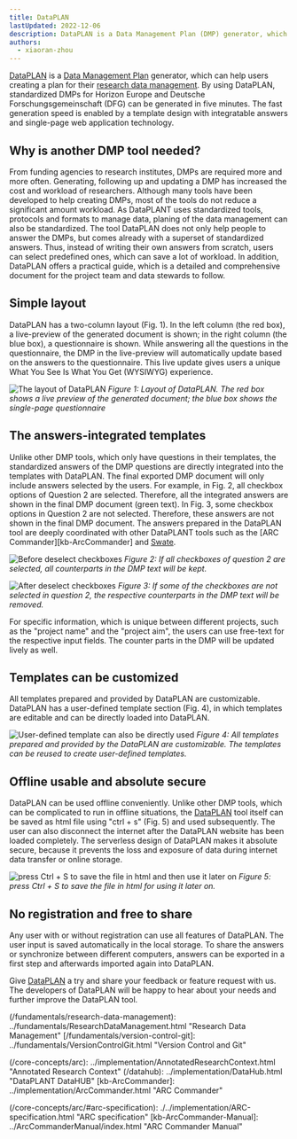 ```yaml
---
title: DataPLAN
lastUpdated: 2022-12-06
description: DataPLAN is a Data Management Plan (DMP) generator, which can help users creating a plan for their research data management.
authors: 
  - xiaoran-zhou
---
```


[DataPLAN][hp-DataPLAN] is a [Data Management Plan][kb-DataManagementPlan] generator, which can help users creating a plan for their [research data management](/fundamentals/research-data-management). By using DataPLAN, standardized DMPs for Horizon Europe and Deutsche Forschungsgemeinschaft (DFG) can be generated in five minutes. The fast generation speed is enabled by a template design with integratable answers and single-page web application technology. 


## Why is another DMP tool needed?

From funding agencies to research institutes, DMPs are required more and more often. Generating, following up and updating a DMP has increased the cost and workload of researchers. Although many tools have been developed to help creating DMPs, most of the tools do not reduce a significant amount workload. As DataPLANT uses standardized tools, protocols and formats to manage data, planing of the data management can also be standardized. The tool DataPLAN does not only help people to answer the DMPs, but comes already with a superset of standardized answers. Thus, instead of writing their own answers from scratch, users can select predefined ones, which can save a lot of workload. In addition, DataPLAN offers a practical guide, which is a detailed and comprehensive document for the project team and data stewards to follow.   
  

## Simple layout
DataPLAN has a two-column layout (Fig. 1). In the left column (the red box), a live-preview of the generated document is shown; in the right column (the blue box), a questionnaire is shown. While answering all the questions in the questionnaire, the DMP in the live-preview will automatically update based on the answers to the questionnaire. This live update gives users a unique What You See Is What You Get (WYSIWYG) experience.

![The layout of DataPLAN](@images/dataplan/dataplan-layout.png)
*Figure 1: Layout of DataPLAN. The red box shows a live preview of the generated document; the blue box shows the single-page questionnaire*

## The answers-integrated templates

Unlike other DMP tools, which only have questions in their templates, the standardized answers of the DMP questions are directly integrated into the templates with DataPLAN. The final exported DMP document will only include answers selected by the users. For example, in Fig. 2, all checkbox options of Question 2 are selected. Therefore, all the integrated answers are shown in the final DMP document (green text). In Fig. 3, some checkbox options in Question 2 are not selected. Therefore, these answers are not shown in the final DMP document. The answers prepared in the DataPLAN tool are deeply coordinated with other DataPLANT tools such as the [ARC Commander][kb-ArcCommander] and [Swate][kb-Swate].  

![Before deselect checkboxes](@images/dataplan/dataplan-before-deselect.png)
*Figure 2: If all checkboxes of question 2 are selected, all counterparts in the DMP text will be kept.*

![After deselect checkboxes](@images/dataplan/dataplan-after-deselect.png)
*Figure 3: If some of the checkboxes are not selected in question 2, the respective counterparts in the DMP text will be removed.*


For specific information, which is unique between different projects, such as the "project name" and the "project aim", the users can use free-text for the respective input fields. The counter parts in the DMP will be updated lively as well.   

## Templates can be customized
All templates prepared and provided by DataPLAN are customizable. DataPLAN has a user-defined template section (Fig. 4), in which templates are editable and can be directly loaded into DataPLAN.   

![User-defined template can also be directly used](@images/dataplan/dataplan-user-defined.png)
*Figure 4: All  templates prepared and provided by the DataPLAN are customizable. The templates can be reused to create user-defined templates.*

## Offline usable and absolute secure
DataPLAN can be used offline conveniently. Unlike other DMP tools, which can be complicated to run in offline situations, the [DataPLAN][hp-DataPLAN] tool itself can be saved as html file using "ctrl + s" (Fig. 5) and used subsequently. The user can also disconnect the internet after the DataPLAN website has been loaded completely. The serverless design of DataPLAN makes it absolute secure, because it prevents the loss and exposure of data during internet data transfer or online storage.  

![press Ctrl + S to save the file in html and then use it later on](@images/dataplan/dataplan-save.png)
*Figure 5: press Ctrl + S to save the file in html for using it later on.*

## No registration and free to share
Any user with or without registration can use all features of DataPLAN. The user input is saved automatically in the local storage. To share the answers or synchronize between different computers, answers can be exported in a first step and afterwards imported again into DataPLAN. 

Give [DataPLAN][hp-DataPLAN] a try and share your feedback or feature request with us. The developers of DataPLAN will be happy to hear about your needs and further improve the DataPLAN tool. 


[kb-DataManagementPlan]: ../fundamentals/DataManagementPlan.html "Data Management Plan"
[kb-DataPublications]: ../fundamentals/DataPublications.html "Data Publication"
[kb-DataSharing]: ../fundamentals/DataSharing.html "Data Sharing"
[kb-FairDataPrinciples]: ../fundamentals/FairDataPrinciples.html "FAIR Data principles"
[kb-Metadata]: ../fundamentals/Metadata.html "Metadata"
[kb-PersistentIdentifiers]: ../fundamentals/PersistentIdentifiers.html "Persistent Identifiers"
[kb-PublicDataRepositories]: ../fundamentals/PublicDataRepositories.html "Repositories"
(/fundamentals/research-data-management): ../fundamentals/ResearchDataManagement.html "Research Data Management"
[/fundamentals/version-control-git]: ../fundamentals/VersionControlGit.html "Version Control and Git"

(/core-concepts/arc): ../implementation/AnnotatedResearchContext.html "Annotated Research Context"
(/datahub): ../implementation/DataHub.html "DataPLANT DataHUB"
[kb-ArcCommander]: ../implementation/ArcCommander.html "ARC Commander"

[kb-Swate]: ../implementation/Swate.html "DataPLANT Swate"
[kb-QuickStart_arc]: ../tutorials/ARCUserJourney.html "ARC User Journey"



[hp-Registration]: <https://register.nfdi4plants.org/> "DataPLANT Registration"
[hp-DataHUB]: <https://git.nfdi4plants.org> "DataPLANT DataHUB"
[hp-HelpDesk]: <https://helpdesk.nfdi4plants.org> "DataPLANT Help Desk"
[hp-DataPLAN]: <https://plan.nfdi4plants.org> "DataPLANT data management plan tool"

[gh-DataPlant]: <https://github.com/nfdi4plants/ARC-specification/> "GitHub DataPLANT"
(/core-concepts/arc/#arc-specification): ./../implementation/ARC-specification.html "ARC specification"
[kb-ArcCommander-Manual]: ../ArcCommanderManual/index.html "ARC Commander Manual"


[ext-github-join]: <https://github.com/join/> "Join GitHub"
[ext-github-desktop]: <https://desktop.github.com/> "GitHub Desktop"
[ext-git]: <https://git-scm.com/download/> "Git"
[ext-git-lfs]: <https://git-lfs.github.com/> "Git-LFS"
[ext-excel-online]: <https://www.microsoft.com/en-us/microsoft-365/excel> "Excel online"

[ext-VSCode]: https://code.visualstudio.com/ "Visual Studio Code"

[ext-galaxy]: <https://plants.usegalaxy.eu/> "Galaxy Plants"
[ext-omero]: <https://www.openmicroscopy.org/omero/> "Omero"
[ext-zenodo]: <https://zenodo.org/> "Zenodo"
[ext-invenio]: <https://inveniosoftware.org/products/rdm/> "Invenio"
[ext-DataJournals]: https://www.researchdata.uni-jena.de/en/information/data-publication "RDM Jena Data Journals"
